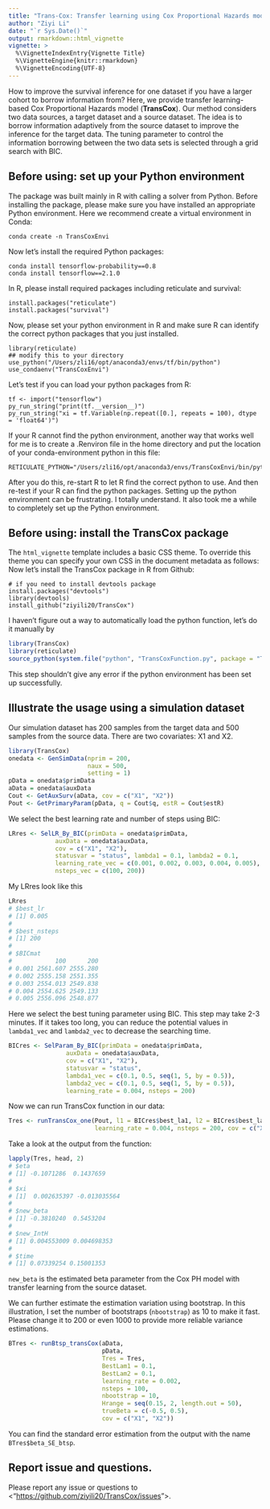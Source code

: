 ```yaml
---
title: "Trans-Cox: Transfer learning using Cox Proportional Hazards model"
author: "Ziyi Li"
date: "`r Sys.Date()`"
output: rmarkdown::html_vignette
vignette: >
  %\VignetteIndexEntry{Vignette Title}
  %\VignetteEngine{knitr::rmarkdown}
  %\VignetteEncoding{UTF-8}
---
```


How to improve the survival inference for one dataset if you have a larger cohort to borrow information from? Here, we provide transfer learning-based Cox Proportional Hazards model (**TransCox**). Our method considers two data sources, a target dataset and a source dataset. The idea is to borrow information adaptively from the source dataset to improve the inference for the target data. The tuning parameter to control the information borrowing between the two data sets is selected through a grid search with BIC.

## Before using: set up your Python environment

The package was built mainly in R with calling a solver from Python. Before installing the package, please make sure you have installed an appropriate Python environment. Here we recommend create a virtual environment in Conda:

    conda create -n TransCoxEnvi

Now let's install the required Python packages:

    conda install tensorflow-probability==0.8
    conda install tensorflow==2.1.0

In R, please install required packages including reticulate and survival:

    install.packages("reticulate")
    install.packages("survival")

Now, please set your python environment in R and make sure R can identify the correct python packages that you just installed.

    library(reticulate)
    ## modify this to your directory
    use_python("/Users/zli16/opt/anaconda3/envs/tf/bin/python") 
    use_condaenv("TransCoxEnvi")

Let's test if you can load your python packages from R:

    tf <- import("tensorflow")
    py_run_string("print(tf.__version__)")
    py_run_string("xi = tf.Variable(np.repeat([0.], repeats = 100), dtype = 'float64')")

If your R cannot find the python environment, another way that works well for me is to create a .Renviron file in the home directory and put the location of your conda-environment python in this file:

    RETICULATE_PYTHON="/Users/zli16/opt/anaconda3/envs/TransCoxEnvi/bin/python"

After you do this, re-start R to let R find the correct python to use. And then re-test if your R can find the python packages. Setting up the python environment can be frustrating. I totally understand. It also took me a while to completely set up the Python environment.

## Before using: install the TransCox package

The `html_vignette` template includes a basic CSS theme. To override this theme you can specify your own CSS in the document metadata as follows: Now let's install the TransCox package in R from Github:

    # if you need to install devtools package
    install.packages("devtools")
    library(devtools)
    install_github("ziyili20/TransCox")

I haven't figure out a way to automatically load the python function, let's do it manually by

```r
library(TransCox)
library(reticulate)
source_python(system.file("python", "TransCoxFunction.py", package = "TransCox"))
```

This step shouldn't give any error if the python environment has been set up successfully.

## Illustrate the usage using a simulation dataset

Our simulation dataset has 200 samples from the target data and 500 samples from the source data. There are two covariates: X1 and X2.

```r
library(TransCox)
onedata <- GenSimData(nprim = 200,
                      naux = 500,
                      setting = 1)
pData = onedata$primData
aData = onedata$auxData
Cout <- GetAuxSurv(aData, cov = c("X1", "X2"))
Pout <- GetPrimaryParam(pData, q = Cout$q, estR = Cout$estR)
```

We select the best learning rate and number of steps using BIC:

```r
LRres <- SelLR_By_BIC(primData = onedata$primData,
             auxData = onedata$auxData,
             cov = c("X1", "X2"),
             statusvar = "status", lambda1 = 0.1, lambda2 = 0.1,
             learning_rate_vec = c(0.001, 0.002, 0.003, 0.004, 0.005),
             nsteps_vec = c(100, 200))
```

My LRres look like this

```r
LRres
# $best_lr
# [1] 0.005
# 
# $best_nsteps
# [1] 200
# 
# $BICmat
#            100      200
# 0.001 2561.607 2555.280
# 0.002 2555.158 2551.355
# 0.003 2554.013 2549.838
# 0.004 2554.625 2549.133
# 0.005 2556.096 2548.877
```

Here we select the best tuning parameter using BIC. This step may take 2-3 minutes. If it takes too long, you can reduce the potential values in `lambda1_vec` and `lambda2_vec` to decrease the searching time.

```r
BICres <- SelParam_By_BIC(primData = onedata$primData,
                auxData = onedata$auxData,
                cov = c("X1", "X2"),
                statusvar = "status",
                lambda1_vec = c(0.1, 0.5, seq(1, 5, by = 0.5)),
                lambda2_vec = c(0.1, 0.5, seq(1, 5, by = 0.5)),
                learning_rate = 0.004, nsteps = 200)
```

Now we can run TransCox function in our data:

```r
Tres <- runTransCox_one(Pout, l1 = BICres$best_la1, l2 = BICres$best_la2, 
                        learning_rate = 0.004, nsteps = 200, cov = c("X1", "X2"))
```

Take a look at the output from the function:

```r
lapply(Tres, head, 2)
# $eta
# [1] -0.1071286  0.1437659
# 
# $xi
# [1]  0.002635397 -0.013035564
# 
# $new_beta
# [1] -0.3810240  0.5453204
# 
# $new_IntH
# [1] 0.004553009 0.004698353
# 
# $time
# [1] 0.07339254 0.15001353
```

`new_beta` is the estimated beta parameter from the Cox PH model with transfer learning from the source dataset.

We can further estimate the estimation variation using bootstrap. In this illustration, I set the number of bootstraps (`nbootstrap`) as 10 to make it fast. Please change it to 200 or even 1000 to provide more reliable variance estimations.

```r
BTres <- runBtsp_transCox(aData,
                          pData,
                          Tres = Tres,
                          BestLam1 = 0.1,
                          BestLam2 = 0.1,
                          learning_rate = 0.002,
                          nsteps = 100,
                          nbootstrap = 10,
                          Hrange = seq(0.15, 2, length.out = 50),
                          trueBeta = c(-0.5, 0.5),
                          cov = c("X1", "X2"))
```

You can find the standard error estimation from the output with the name `BTres$beta_SE_btsp`.

## Report issue and questions.

Please report any issue or questions to \<"<https://github.com/ziyili20/TransCox/issues>"\>.
